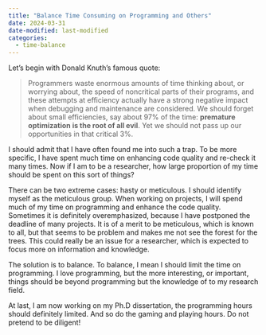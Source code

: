 ```yaml
---
title: "Balance Time Consuming on Programming and Others"
date: 2024-03-31
date-modified: last-modified
categories:
  - time-balance
---
```


Let's begin with Donald Knuth's famous quote:

> Programmers waste enormous amounts of time thinking about, or worrying about, the speed of noncritical parts of their programs, and these attempts at efficiency actually have a strong negative impact when debugging and maintenance are considered. We should forget about small efficiencies, say about 97% of the time: **premature optimization is the root of all evil**. Yet we should not pass up our opportunities in that critical 3%.

I should admit that I have often found me into such a trap. To be more specific, I have spent much time on enhancing code quality and re-check it many times. Now if I am to be a researcher, how large proportion of my time should be spent on this sort of things?

There can be two extreme cases: hasty or meticulous. I should identify myself as the meticulous group. When working on projects, I will spend much of my time on programming and enhance the code quality. Sometimes it is definitely overemphasized, because I have postponed the deadline of many projects. It is of a merit to be meticulous, which is known to all, but that seems to be problem and makes me not see the forest for the trees. This could really be an issue for a researcher, which is expected to focus more on information and knowledge.

The solution is to balance. To balance, I mean I should limit the time on programming. I love programming, but the more interesting, or important, things should be beyond programming but the knowledge of to my research field.

At last, I am now working on my Ph.D dissertation, the programming hours should definitely limited. And so do the gaming and playing hours. Do not pretend to be diligent!
